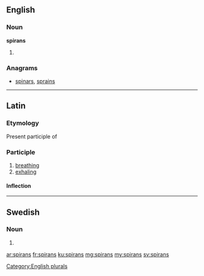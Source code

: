 ==English==

===Noun===
'''spirans'''

# {{plural of|spiran}}

===Anagrams===
* [[spinars#English|spinars]], [[sprains#English|sprains]]

[[Category:English plurals]]

----
==Latin==

===Etymology===
Present participle of {{term|spiro|spīrō|lang=la}}

===Participle===
{{la-present participle|spir|spīr|ans}}

# [[breathing]]
# [[exhaling]]

====Inflection====
{{la-decl-3rd-part|spirans|spīrāns|spirant|spīrant}}

----
==Swedish==

===Noun===
{{head|sv|noun form}}

# {{sv-noun-form-def-gen|spira}}

[[ar:spirans]]
[[fr:spirans]]
[[ku:spirans]]
[[mg:spirans]]
[[my:spirans]]
[[sv:spirans]]